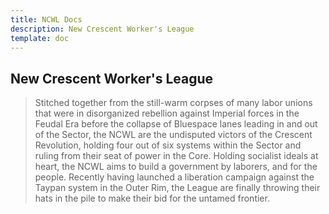 ```yaml
---
title: NCWL Docs
description: New Crescent Worker's League
template: doc
---
```


## New Crescent Worker's League

> Stitched together from the still-warm corpses of many labor unions that were in disorganized rebellion against Imperial forces in the Feudal Era before the collapse of Bluespace lanes leading in and out of the Sector, the NCWL are the undisputed victors of the Crescent Revolution, holding four out of six systems within the Sector and ruling from their seat of power in the Core. Holding socialist ideals at heart, the NCWL aims to build a government by laborers, and for the people. Recently having launched a liberation campaign against the Taypan system in the Outer Rim, the League are finally throwing their hats in the pile to make their bid for the untamed frontier.